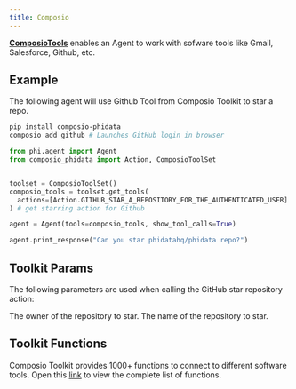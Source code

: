 ```yaml
---
title: Composio
---
```


[**ComposioTools**](https://docs.composio.dev/framework/phidata) enables an Agent to work with sofware tools like Gmail, Salesforce, Github, etc.

## Example

The following agent will use Github Tool from Composio Toolkit to star a repo.

```bash Run the following commands to setup the agent
pip install composio-phidata
composio add github # Launches GitHub login in browser
```

```python
from phi.agent import Agent
from composio_phidata import Action, ComposioToolSet


toolset = ComposioToolSet()
composio_tools = toolset.get_tools(
  actions=[Action.GITHUB_STAR_A_REPOSITORY_FOR_THE_AUTHENTICATED_USER]
) # get starring action for Github

agent = Agent(tools=composio_tools, show_tool_calls=True)

agent.print_response("Can you star phidatahq/phidata repo?")
```

## Toolkit Params

The following parameters are used when calling the GitHub star repository action:

<ResponseField name="owner" type="str">
  The owner of the repository to star.
</ResponseField>
<ResponseField name="repo" type="str">
  The name of the repository to star.
</ResponseField>

## Toolkit Functions

Composio Toolkit provides 1000+ functions to connect to different software tools.
Open this [link](https://composio.dev/tools) to view the complete list of functions.

